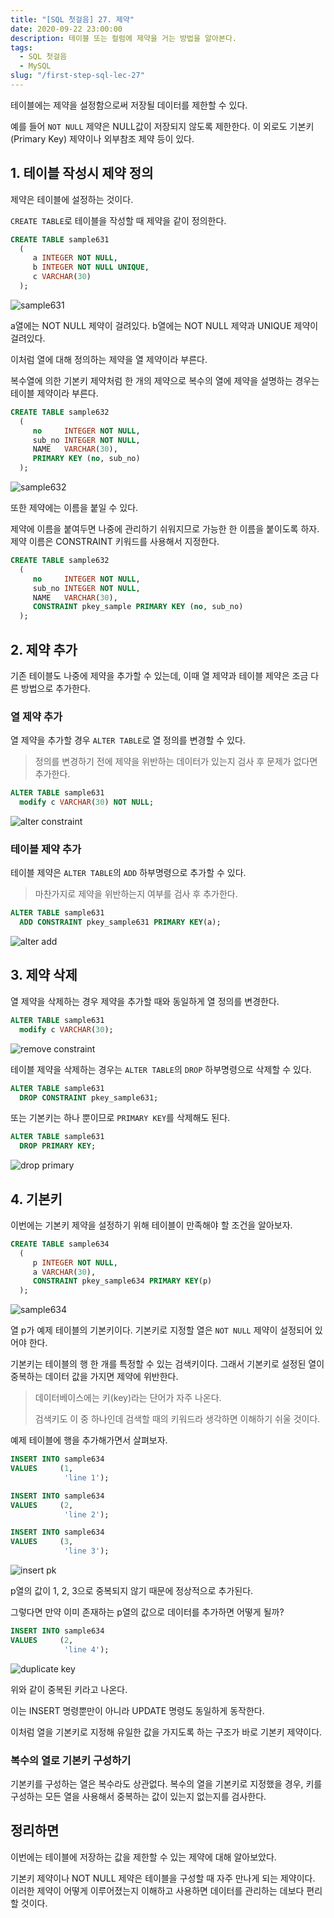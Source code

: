 ```yaml
---
title: "[SQL 첫걸음] 27. 제약"
date: 2020-09-22 23:00:00
description: 테이블 또는 컬럼에 제약을 거는 방법을 알아본다.
tags:
  - SQL 첫걸음
  - MySQL
slug: "/first-step-sql-lec-27"
---
```


테이블에는 제약을 설정함으로써 저장될 데이터를 제한할 수 있다.

예를 들어 `NOT NULL` 제약은 NULL값이 저장되지 않도록 제한한다. 이 외로도 기본키(Primary Key) 제약이나 외부참조 제약 등이 있다.

## 1. 테이블 작성시 제약 정의

제약은 테이블에 설정하는 것이다.

`CREATE TABLE`로 테이블을 작성할 때 제약을 같이 정의한다.

```sql
CREATE TABLE sample631 
  ( 
     a INTEGER NOT NULL, 
     b INTEGER NOT NULL UNIQUE, 
     c VARCHAR(30) 
  );
```

![sample631](./sample631.png)

a열에는 NOT NULL 제약이 걸려있다. b열에는 NOT NULL 제약과 UNIQUE 제약이 걸려있다.

이처럼 열에 대해 정의하는 제약을 열 제약이라 부른다.

복수열에 의한 기본키 제약처럼 한 개의 제약으로 복수의 열에 제약을 설명하는 경우는 테이블 제약이라 부른다.

```sql
CREATE TABLE sample632 
  ( 
     no     INTEGER NOT NULL, 
     sub_no INTEGER NOT NULL, 
     NAME   VARCHAR(30), 
     PRIMARY KEY (no, sub_no) 
  );
```

![sample632](./sample632.png)

또한 제약에는 이름을 붙일 수 있다.

제약에 이름을 붙여두면 나중에 관리하기 쉬워지므로 가능한 한 이름을 붙이도록 하자. 제약 이름은 CONSTRAINT 키워드를 사용해서 지정한다.

``` sql
CREATE TABLE sample632 
  ( 
     no     INTEGER NOT NULL, 
     sub_no INTEGER NOT NULL, 
     NAME   VARCHAR(30), 
     CONSTRAINT pkey_sample PRIMARY KEY (no, sub_no) 
  );
```

## 2. 제약 추가

기존 테이블도 나중에 제약을 추가할 수 있는데, 이때 열 제약과 테이블 제약은 조금 다른 방법으로 추가한다.

### 열 제약 추가

열 제약을 추가할 경우 `ALTER TABLE`로 열 정의를 변경할 수 있다.

> 정의를 변경하기 전에 제약을 위반하는 데이터가 있는지 검사 후 문제가 없다면 추가한다.

```sql
ALTER TABLE sample631 
  modify c VARCHAR(30) NOT NULL;
```

![alter constraint](./alter-constraint.png)

### 테이블 제약 추가

테이블 제약은 `ALTER TABLE`의 `ADD` 하부명령으로 추가할 수 있다.

> 마찬가지로 제약을 위반하는지 여부를 검사 후 추가한다.

```sql
ALTER TABLE sample631 
  ADD CONSTRAINT pkey_sample631 PRIMARY KEY(a);
```

![alter add](./alter-add.png)

## 3. 제약 삭제

열 제약을 삭제하는 경우 제약을 추가할 때와 동일하게 열 정의를 변경한다.

```sql
ALTER TABLE sample631 
  modify c VARCHAR(30);
```

![remove constraint](./remove-constraint.png)

테이블 제약을 삭제하는 경우는 `ALTER TABLE`의 `DROP` 하부명령으로 삭제할 수 있다.

```sql
ALTER TABLE sample631 
  DROP CONSTRAINT pkey_sample631;
```

또는 기본키는 하나 뿐이므로 `PRIMARY KEY`를 삭제해도 된다.

```sql
ALTER TABLE sample631 
  DROP PRIMARY KEY;
```

![drop primary](./drop-primary.png)

## 4. 기본키

이번에는 기본키 제약을 설정하기 위해 테이블이 만족해야 할 조건을 알아보자.

```sql
CREATE TABLE sample634 
  ( 
     p INTEGER NOT NULL, 
     a VARCHAR(30), 
     CONSTRAINT pkey_sample634 PRIMARY KEY(p) 
  );
```

![sample634](./sample634.png)

열 p가 예제 테이블의 기본키이다. 기본키로 지정할 열은 `NOT NULL` 제약이 설정되어 있어야 한다.

기본키는 테이블의 행 한 개를 특정할 수 있는 검색키이다. 그래서 기본키로 설정된 열이 중복하는 데이터 값을 가지면 제약에 위반한다.

> 데이터베이스에는 키(key)라는 단어가 자주 나온다.
>
> 검색키도 이 중 하나인데 검색할 때의 키워드라 생각하면 이해하기 쉬울 것이다.

예제 테이블에 행을 추가해가면서 살펴보자.

```sql
INSERT INTO sample634 
VALUES     (1, 
            'line 1'); 

INSERT INTO sample634 
VALUES     (2, 
            'line 2'); 

INSERT INTO sample634 
VALUES     (3, 
            'line 3');
```

![insert pk](./insert-pk.png)

p열의 값이 1, 2, 3으로 중복되지 않기 때문에 정상적으로 추가된다.

그렇다면 만약 이미 존재하는 p열의 값으로 데이터를 추가하면 어떻게 될까?

```sql
INSERT INTO sample634 
VALUES     (2, 
            'line 4');
```

![duplicate key](./duplicate-key.png)

위와 같이 중복된 키라고 나온다.

이는 INSERT 명령뿐만이 아니라 UPDATE 명령도 동일하게 동작한다.

이처럼 열을 기본키로 지정해 유일한 값을 가지도록 하는 구조가 바로 기본키 제약이다.

### 복수의 열로 기본키 구성하기

기본키를 구성하는 열은 복수라도 상관없다. 복수의 열을 기본키로 지정했을 경우, 키를 구성하는 모든 열을 사용해서 중복하는 값이 있는지 없는지를 검사한다.

## 정리하면

이번에는 테이블에 저장하는 값을 제한할 수 있는 제약에 대해 알아보았다.

기본키 제약이나 NOT NULL 제약은 테이블을 구성할 때 자주 만나게 되는 제약이다. 이러한 제약이 어떻게 이루어졌는지 이해하고 사용하면 데이터를 관리하는 데보다 편리할 것이다.